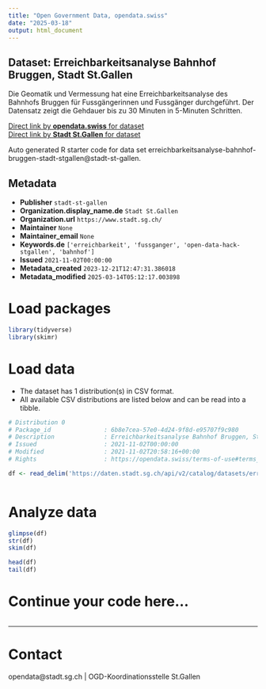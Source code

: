 ```yaml
---
title: "Open Government Data, opendata.swiss"
date: "2025-03-18"
output: html_document
---
```


## Dataset: Erreichbarkeitsanalyse Bahnhof Bruggen, Stadt St.Gallen

Die Geomatik und Vermessung hat eine Erreichbarkeitsanalyse des Bahnhofs Bruggen für Fussgängerinnen und Fussgänger durchgeführt. Der Datensatz zeigt die Gehdauer bis zu 30 Minuten in 5-Minuten Schritten.

[Direct link by **opendata.swiss** for dataset](https://opendata.swiss/de/dataset/erreichbarkeitsanalyse-bahnhof-bruggen-stadt-st-gallen)<br>
[Direct link by **Stadt St.Gallen** for dataset](https://daten.stadt.sg.ch/explore/dataset/erreichbarkeitsanalyse-bahnhof-bruggen-stadt-stgallen/)

Auto generated R starter code for data set erreichbarkeitsanalyse-bahnhof-bruggen-stadt-stgallen@stadt-st-gallen.

## Metadata

- **Publisher** `stadt-st-gallen`
- **Organization.display_name.de** `Stadt St.Gallen`
- **Organization.url** `https://www.stadt.sg.ch/`
- **Maintainer** `None`
- **Maintainer_email** `None`
- **Keywords.de** `['erreichbarkeit', 'fussganger', 'open-data-hack-stgallen', 'bahnhof']`
- **Issued** `2021-11-02T00:00:00`
- **Metadata_created** `2023-12-21T12:47:31.386018`
- **Metadata_modified** `2025-03-14T05:12:17.003898`


# Load packages

```r

library(tidyverse)
library(skimr)

```

# Load data

-   The dataset has 1 distribution(s) in CSV format.
-   All available CSV distributions are listed below and can be read into a tibble.

```r

# Distribution 0
# Package_id               : 6b8e7cea-57e0-4d24-9f8d-e95707f9c980
# Description              : Erreichbarkeitsanalyse Bahnhof Bruggen, Stadt St.Gallen (csv)
# Issued                   : 2021-11-02T00:00:00
# Modified                 : 2021-11-02T20:58:16+00:00
# Rights                   : https://opendata.swiss/terms-of-use#terms_by

df <- read_delim('https://daten.stadt.sg.ch/api/v2/catalog/datasets/erreichbarkeitsanalyse-bahnhof-bruggen-stadt-stgallen/exports/csv?use_labels=true')



```

# Analyze data

```r

glimpse(df)
str(df)
skim(df)

head(df)
tail(df)

```

# Continue your code here...

```r

```

------------------------------------------------------------------------

# Contact

opendata@stadt.sg.ch | OGD-Koordinationsstelle St.Gallen
